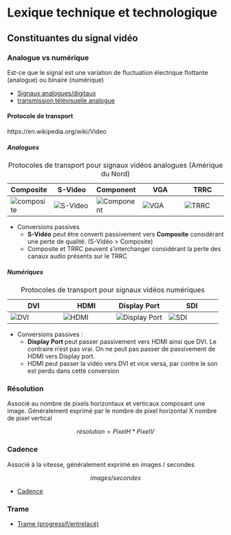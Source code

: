 # Lexique technique et technologique{#lexique}

## Constituantes du signal vidéo{#lexique_composantes}


### Analogue vs numérique

Est-ce que le signal est une variation de fluctuation électrique flottante (analogue) ou binaire (numérique)

* [Signaux analogues/digitaux](https://en.wikipedia.org/wiki/Video#Analog_video){target="_blank"}
* [transmission télévisuelle analogue](https://en.wikipedia.org/wiki/Analog_television){target="_blank"}

#### Protocole de transport

https://en.wikipedia.org/wiki/Video

##### Analogues

| Composite					| S-Video 					| Component 					| VGA					 | TRRC					 |
| -							| -							| - 							| -						| -						|
| ![composite](medias/lexique/signaux/analogue/composite.jpg)  | ![S-Video](medias/lexique/signaux/analogue/svideo.jpg) | ![Component](medias/lexique/signaux/analogue/component.jpg)| ![VGA](medias/lexique/signaux/analogue/vga.jpg) | ![TRRC](medias/lexique/signaux/analogue/3_5mm.jpg) | 

Table: Protocoles de transport pour signaux vidéos analogues (Amérique du Nord)

* Conversions passives
	* **S-Vidéo** peut être converti passivement vers **Composite** considérant une perte de qualité. (S-Vidéo > Composite) 
	* Composite et TRRC peuvent s'interchanger considérant la perte des canaux audio présents sur le TRRC


##### Numériques

| DVI					| HDMI 					|  Display Port 					| SDI					 | 
| -							| -							| - 							| -						| 
| ![DVI](medias/lexique/signaux/numerique/dvi.jpg)  | ![HDMI](medias/lexique/signaux/numerique/hdmi.jpg) | ![Display Port](medias/lexique/signaux/numerique/displayport.jpg) | ![SDI](medias/lexique/signaux/numerique/sdi.jpg) |

Table: Protocoles de transport pour signaux vidéos numériques

* Conversions passives :
	* **Display Port ** peut passer passivement vers HDMI ainsi que DVI. Le contraire n'est pas vrai. On ne peut pas passer de passivement de HDMI vers Display port.
	* HDMI peut passer la vidéo vers DVI et vice versa, par contre le son est perdu dans cette conversion 


### Résolution 

Associé au nombre de pixels horizontaux et verticaux composant une image. 
Généralement exprimé par le nombre de pixel horizontal X nombre de pixel vertical

$$
résolution  = PixelH * PixelV 
$$

### Cadence

Associé à la vitesse, généralement exprimé en images / secondes

$$
images / secondes
$$

* [Cadence](https://frames-per-second.appspot.com){target="_blank"} 


### Trame
* [Trame (progressif/entrelacé)](https://web.archive.org/web/20140222010640/http://neuron2.net/LVG/interlacing.html){target="_blank"}

